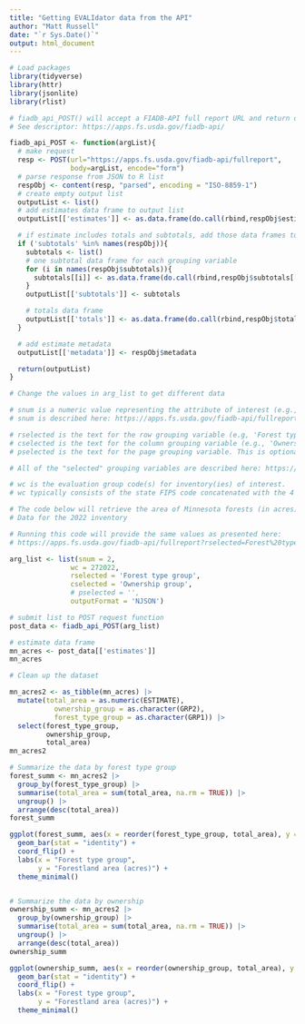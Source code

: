 ```yaml
---
title: "Getting EVALIdator data from the API"
author: "Matt Russell"
date: "`r Sys.Date()`"
output: html_document
---
```



```r
# Load packages
library(tidyverse)
library(httr)
library(jsonlite)
library(rlist)
```

```r
# fiadb_api_POST() will accept a FIADB-API full report URL and return data frames
# See descriptor: https://apps.fs.usda.gov/fiadb-api/

fiadb_api_POST <- function(argList){
  # make request
  resp <- POST(url="https://apps.fs.usda.gov/fiadb-api/fullreport", 
               body=argList, encode="form")
  # parse response from JSON to R list
  respObj <- content(resp, "parsed", encoding = "ISO-8859-1")
  # create empty output list
  outputList <- list()
  # add estimates data frame to output list
  outputList[['estimates']] <- as.data.frame(do.call(rbind,respObj$estimates))

  # if estimate includes totals and subtotals, add those data frames to output list
  if ('subtotals' %in% names(respObj)){
    subtotals <- list()
    # one subtotal data frame for each grouping variable
    for (i in names(respObj$subtotals)){
      subtotals[[i]] <- as.data.frame(do.call(rbind,respObj$subtotals[[i]]))
    }
    outputList[['subtotals']] <- subtotals

    # totals data frame
    outputList[['totals']] <- as.data.frame(do.call(rbind,respObj$totals))
  }

  # add estimate metadata
  outputList[['metadata']] <- respObj$metadata

  return(outputList)
}
```


```r
# Change the values in arg_list to get different data

# snum is a numeric value representing the attribute of interest (e.g., 2 is for area of forestland in acres)
# snum is described here: https://apps.fs.usda.gov/fiadb-api/fullreport/parameters/snum

# rselected is the text for the row grouping variable (e.g, 'Forest type group')
# cselected is the text for the column grouping variable (e.g., 'Ownership group')
# pselected is the text for the page grouping variable. This is optional and can be left blank

# All of the "selected" grouping variables are described here: https://apps.fs.usda.gov/fiadb-api/fullreport/parameters/rselected

# wc is the evaluation group code(s) for inventory(ies) of interest.
# wc typically consists of the state FIPS code concatenated with the 4 digit inventory year (e.g., 272022 for Minnesota, 2022 data)

# The code below will retrieve the area of Minnesota forests (in acres) by ownership group and forest type group 
# Data for the 2022 inventory 

# Running this code will provide the same values as presented here:
# https://apps.fs.usda.gov/fiadb-api/fullreport?rselected=Forest%20type%20group&cselected=Ownership%20group&snum=2&wc=272022

arg_list <- list(snum = 2,
               wc = 272022,
               rselected = 'Forest type group',
               cselected = 'Ownership group',
               # pselected = '',
               outputFormat = 'NJSON')

# submit list to POST request function
post_data <- fiadb_api_POST(arg_list)

# estimate data frame
mn_acres <- post_data[['estimates']]
mn_acres
```

```r
# Clean up the dataset

mn_acres2 <- as_tibble(mn_acres) |>  
  mutate(total_area = as.numeric(ESTIMATE),
           ownership_group = as.character(GRP2),
           forest_type_group = as.character(GRP1)) |> 
  select(forest_type_group,
         ownership_group,  
         total_area)
mn_acres2
```

```r
# Summarize the data by forest type group
forest_summ <- mn_acres2 |> 
  group_by(forest_type_group) |> 
  summarise(total_area = sum(total_area, na.rm = TRUE)) |> 
  ungroup() |> 
  arrange(desc(total_area))
forest_summ

ggplot(forest_summ, aes(x = reorder(forest_type_group, total_area), y = total_area)) +
  geom_bar(stat = "identity") +
  coord_flip() +
  labs(x = "Forest type group",
       y = "Forestland area (acres)") +
  theme_minimal()


# Summarize the data by ownership
ownership_summ <- mn_acres2 |> 
  group_by(ownership_group) |> 
  summarise(total_area = sum(total_area, na.rm = TRUE)) |> 
  ungroup() |> 
  arrange(desc(total_area))
ownership_summ

ggplot(ownership_summ, aes(x = reorder(ownership_group, total_area), y = total_area)) +
  geom_bar(stat = "identity") +
  coord_flip() +
  labs(x = "Forest type group",
       y = "Forestland area (acres)") +
  theme_minimal()
```

